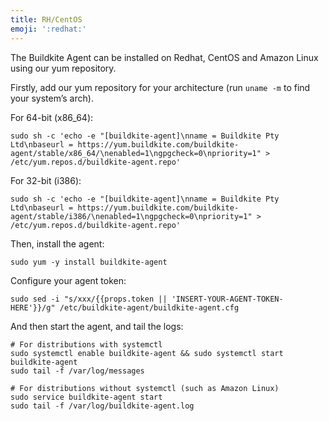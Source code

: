 ```yaml
---
title: RH/CentOS
emoji: ':redhat:'
---
```

The Buildkite Agent can be installed on Redhat, CentOS and Amazon Linux using our yum repository.

Firstly, add our yum repository for your architecture (run `uname -m` to find your system’s arch).

For 64-bit (x86_64):

```shell
sudo sh -c 'echo -e "[buildkite-agent]\nname = Buildkite Pty Ltd\nbaseurl = https://yum.buildkite.com/buildkite-agent/stable/x86_64/\nenabled=1\ngpgcheck=0\npriority=1" > /etc/yum.repos.d/buildkite-agent.repo'
```

For 32-bit (i386):

```shell
sudo sh -c 'echo -e "[buildkite-agent]\nname = Buildkite Pty Ltd\nbaseurl = https://yum.buildkite.com/buildkite-agent/stable/i386/\nenabled=1\ngpgcheck=0\npriority=1" > /etc/yum.repos.d/buildkite-agent.repo'
```

Then, install the agent:

```shell
sudo yum -y install buildkite-agent
```

Configure your agent token:

```shell
sudo sed -i "s/xxx/{{props.token || 'INSERT-YOUR-AGENT-TOKEN-HERE'}}/g" /etc/buildkite-agent/buildkite-agent.cfg
```

And then start the agent, and tail the logs:

```shell
# For distributions with systemctl
sudo systemctl enable buildkite-agent && sudo systemctl start buildkite-agent
sudo tail -f /var/log/messages

# For distributions without systemctl (such as Amazon Linux)
sudo service buildkite-agent start
sudo tail -f /var/log/buildkite-agent.log
```
